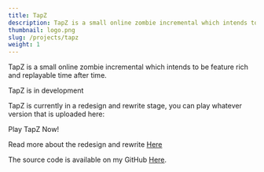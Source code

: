```yaml
---
title: TapZ
description: TapZ is a small online zombie incremental which intends to be feature rich and replayable time after time
thumbnail: logo.png
slug: /projects/tapz
weight: 1
---
```



TapZ is a small online zombie incremental which intends to be feature rich and replayable time after time.

<div className="alert alert-success">TapZ is in development</div>

TapZ is currently in a redesign and rewrite stage, you can play whatever version that is uploaded here:

<OutboundLink className="btn btn-success my-2 px-4" href="https://tapz.williamneild.com/" target="_blank">Play TapZ Now!</OutboundLink>

Read more about the redesign and rewrite [Here](/blog/the-future-of-tapz)

The source code is available on my GitHub [Here](https://github.com/wsngamerz/TapZ-Incremental).
